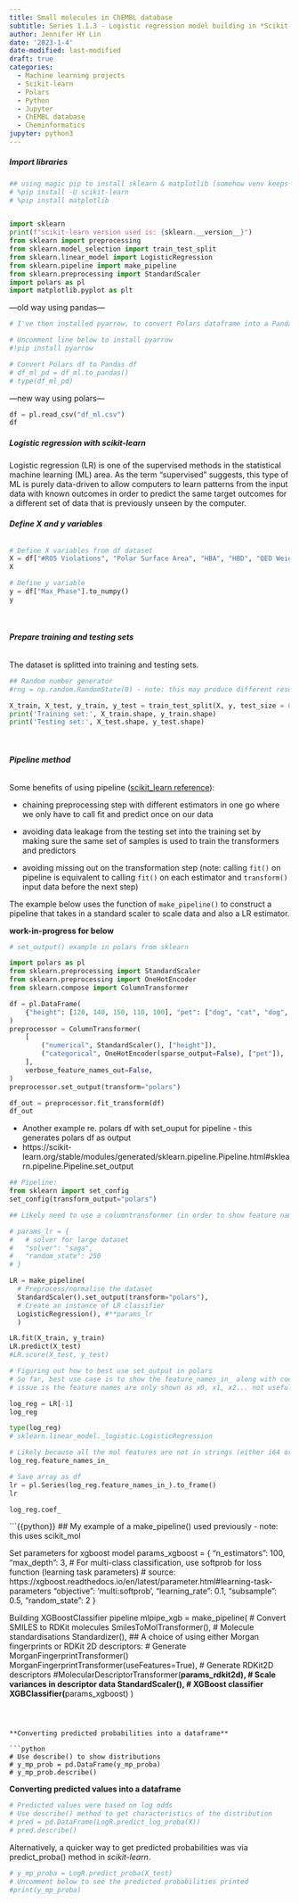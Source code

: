 ```yaml
---
title: Small molecules in ChEMBL database
subtitle: Series 1.1.3 - Logistic regression model building in *Scikit-learn*
author: Jennifer HY Lin
date: '2023-1-4'
date-modified: last-modified
draft: true
categories:
  - Machine learning projects
  - Scikit-learn
  - Polars
  - Python
  - Jupyter
  - ChEMBL database
  - Cheminformatics
jupyter: python3
---
```


##### **Import libraries**

```python
## using magic pip to install sklearn & matplotlib (somehow venv keeps switching off in vscode...)
# %pip install -U scikit-learn
# %pip install matplotlib


import sklearn
print(f"scikit-learn version used is: {sklearn.__version__}")
from sklearn import preprocessing
from sklearn.model_selection import train_test_split
from sklearn.linear_model import LogisticRegression
from sklearn.pipeline import make_pipeline
from sklearn.preprocessing import StandardScaler
import polars as pl
import matplotlib.pyplot as plt
```

---old way using pandas---

```python
# I've then installed pyarrow, to convert Polars dataframe into a Pandas dataframe, which was needed to run *scikit-learn*.

# Uncomment line below to install pyarrow
#!pip install pyarrow

# Convert Polars df to Pandas df 
# df_ml_pd = df_ml.to_pandas()
# type(df_ml_pd)
```

---new way using polars---

```python
df = pl.read_csv("df_ml.csv")
df
```

##### **Logistic regression with *scikit-learn***

Logistic regression (LR) is one of the supervised methods in the statistical machine learning (ML) area. As the term "supervised" suggests, this type of ML is purely data-driven to allow computers to learn patterns from the input data with known outcomes in order to predict the same target outcomes for a different set of data that is previously unseen by the computer.

###### **Define X and y variables**

```python
# Define X variables from df dataset
X = df["#RO5 Violations", "Polar Surface Area", "HBA", "HBD", "QED Weighted", "CX LogP", "CX LogD", "Heavy Atoms"].to_numpy()
X
```

```python
# Define y variable
y = df["Max_Phase"].to_numpy()
y
```

<br>

###### **Prepare training and testing sets**

The dataset is splitted into training and testing sets.

```python
## Random number generator
#rng = np.random.RandomState(0) - note: this may produce different result each time

X_train, X_test, y_train, y_test = train_test_split(X, y, test_size = 0.2, random_state = 50)
print('Training set:', X_train.shape, y_train.shape)
print('Testing set:', X_test.shape, y_test.shape)
```

<br>

###### **Pipeline method**

Some benefits of using pipeline ([scikit_learn reference](https://scikit-learn.org/stable/modules/compose.html#pipeline-chaining-estimators)):

- chaining preprocessing step with different estimators in one go where we only have to call fit and predict once on our data 

- avoiding data leakage from the testing set into the training set by making sure the same set of samples is used to train the transformers and predictors 

- avoiding missing out on the transformation step (note: calling `fit()` on pipeline is equivalent to calling `fit()` on each estimator and `transform()` input data before the next step)

The example below uses the function of `make_pipeline()` to construct a pipeline that takes in a standard scaler to scale data and also a LR estimator.

**work-in-progress for below**

```python
# set_output() example in polars from sklearn

import polars as pl
from sklearn.preprocessing import StandardScaler
from sklearn.preprocessing import OneHotEncoder
from sklearn.compose import ColumnTransformer

df = pl.DataFrame(
    {"height": [120, 140, 150, 110, 100], "pet": ["dog", "cat", "dog", "cat", "cat"]}
)
preprocessor = ColumnTransformer(
    [
        ("numerical", StandardScaler(), ["height"]),
        ("categorical", OneHotEncoder(sparse_output=False), ["pet"]),
    ],
    verbose_feature_names_out=False,
)
preprocessor.set_output(transform="polars")

df_out = preprocessor.fit_transform(df)
df_out
```

* Another example re. polars df with set_ouput for pipeline - this generates polars df as output 
- https://scikit-learn.org/stable/modules/generated/sklearn.pipeline.Pipeline.html#sklearn.pipeline.Pipeline.set_output

```python
## Pipeline:
from sklearn import set_config
set_config(transform_output="polars")

## Likely need to use a columntransformer (in order to show feature names) - https://scikit-learn.org/stable/modules/generated/sklearn.compose.ColumnTransformer.html

# params_lr = {
#   # solver for large dataset
#   "solver": "saga",
#   "random_state": 250
# }

LR = make_pipeline(
  # Preprocess/normalise the dataset
  StandardScaler().set_output(transform="polars"), 
  # Create an instance of LR classifier 
  LogisticRegression(), #**params_lr
  )

LR.fit(X_train, y_train)
LR.predict(X_test)
#LR.score(X_test, y_test)
```

```python
# Figuring out how to best use set_output in polars 
# So far, best use case is to show the feature_names_in_ along with coef_ 
# issue is the feature names are only shown as x0, x1, x2... not useful

log_reg = LR[-1]
log_reg
```

```python
type(log_reg)
# sklearn.linear_model._logistic.LogisticRegression
```

```python
# Likely because all the mol features are not in strings (either i64 or f64, so the feature names are not shown)
log_reg.feature_names_in_
```

```python
# Save array as df
lr = pl.Series(log_reg.feature_names_in_).to_frame()
lr
```

```python
log_reg.coef_
```


```{{python}}
## My example of a make_pipeline() used previously - note: this uses scikit_mol

Set parameters for xgboost model
params_xgboost = {
    "n_estimators": 100,
    "max_depth": 3,
    # For multi-class classification, use softprob for loss function (learning task parameters)
    # source: https://xgboost.readthedocs.io/en/latest/parameter.html#learning-task-parameters
    "objective": 'multi:softprob', 
    "learning_rate": 0.1, 
    "subsample": 0.5, 
    "random_state": 2
    }

Building XGBoostClassifier pipeline
mlpipe_xgb = make_pipeline(
    # Convert SMILES to RDKit molecules
    SmilesToMolTransformer(), 
    # Molecule standardisations
    Standardizer(),
    ## A choice of using either Morgan fingerprints  or RDKit 2D descriptors:
    # Generate MorganFingerprintTransformer()
    MorganFingerprintTransformer(useFeatures=True),
    # Generate RDKit2D descriptors
    #MolecularDescriptorTransformer(**params_rdkit2d),
    # Scale variances in descriptor data
    StandardScaler(),
    # XGBoost classifier
    XGBClassifier(**params_xgboost)
)
```



**Converting predicted probabilities into a dataframe**

```python
# Use describe() to show distributions
# y_mp_prob = pd.DataFrame(y_mp_proba)
# y_mp_prob.describe()
```


**Converting predicted values into a dataframe**

```python
# Predicted values were based on log odds
# Use describe() method to get characteristics of the distribution
# pred = pd.DataFrame(LogR.predict_log_proba(X))
# pred.describe()
```

Alternatively, a quicker way to get predicted probabilities was via predict_proba() method in *scikit-learn*.

```python
# y_mp_proba = LogR.predict_proba(X_test)
# Uncomment below to see the predicted probabilities printed
#print(y_mp_proba)
```
